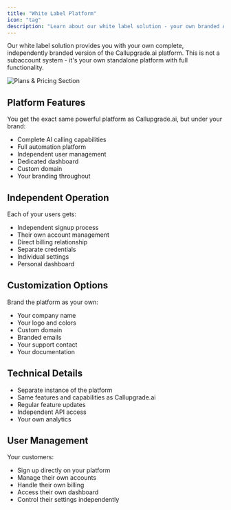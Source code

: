 ```yaml
---
title: "White Label Platform"
icon: "tag"
description: "Learn about our white label solution - your own branded AI calling platform"
---
```


Our white label solution provides you with your own complete, independently branded version of the Callupgrade.ai platform. This is not a subaccount system - it's your own standalone platform with full functionality.

<Frame>
  <img src="/resources/wl-price.jpg" alt="Plans & Pricing Section" />
</Frame>

## Platform Features

You get the exact same powerful platform as Callupgrade.ai, but under your brand:

- Complete AI calling capabilities
- Full automation platform
- Independent user management
- Dedicated dashboard
- Custom domain
- Your branding throughout

## Independent Operation

Each of your users gets:

- Independent signup process
- Their own account management
- Direct billing relationship
- Separate credentials
- Individual settings
- Personal dashboard

## Customization Options

Brand the platform as your own:

- Your company name
- Your logo and colors
- Custom domain
- Branded emails
- Your support contact
- Your documentation

## Technical Details

- Separate instance of the platform
- Same features and capabilities as Callupgrade.ai
- Regular feature updates
- Independent API access
- Your own analytics

## User Management

Your customers:

- Sign up directly on your platform
- Manage their own accounts
- Handle their own billing
- Access their own dashboard
- Control their settings independently
